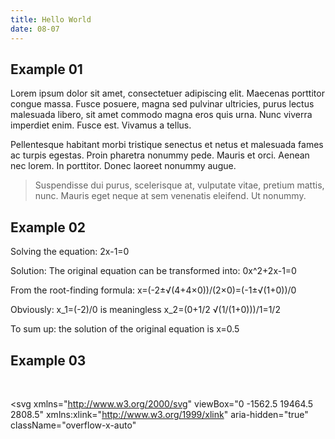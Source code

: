 ```yaml
---
title: Hello World
date: 08-07
---
```


## Example 01

Lorem ipsum dolor sit amet, consectetuer adipiscing elit. Maecenas porttitor congue massa. Fusce posuere, magna sed pulvinar ultricies, purus lectus malesuada libero, sit amet commodo magna eros quis urna.
Nunc viverra imperdiet enim. Fusce est. Vivamus a tellus.

Pellentesque habitant morbi tristique senectus et netus et malesuada fames ac turpis egestas. Proin pharetra nonummy pede. Mauris et orci.
Aenean nec lorem. In porttitor. Donec laoreet nonummy augue.

> Suspendisse dui purus, scelerisque at, vulputate vitae, pretium mattis, nunc. Mauris eget neque at sem venenatis eleifend. Ut nonummy.

## Example 02

Solving the equation: 2x-1=0

Solution: The original equation can be transformed into: 0x^2+2x-1=0

From the root-finding formula: x=(-2±√(4+4×0))/(2×0)=(-1±√(1+0))/0

Obviously: x_1=(-2)/0 is meaningless
x_2=(0+1/2 √(1/(1+0)))/1=1/2

To sum up: the solution of the original equation is x=0.5

## Example 03

<br />

<svg
  xmlns="http://www.w3.org/2000/svg"
  viewBox="0 -1562.5 19464.5 2808.5"
  xmlns:xlink="http://www.w3.org/1999/xlink"
  aria-hidden="true"
  className="overflow-x-auto"
>
  <defs>
    <path
      id="MJX-178-TEX-I-1D452"
      d="M39 168Q39 225 58 272T107 350T174 402T244 433T307 442H310Q355 442 388 420T421 355Q421 265 310 237Q261 224 176 223Q139 223 138 221Q138 219 132 186T125 128Q125 81 146 54T209 26T302 45T394 111Q403 121 406 121Q410 121 419 112T429 98T420 82T390 55T344 24T281 -1T205 -11Q126 -11 83 42T39 168ZM373 353Q367 405 305 405Q272 405 244 391T199 357T170 316T154 280T149 261Q149 260 169 260Q282 260 327 284T373 353Z"
    ></path>
    <path
      id="MJX-178-TEX-I-1D465"
      d="M52 289Q59 331 106 386T222 442Q257 442 286 424T329 379Q371 442 430 442Q467 442 494 420T522 361Q522 332 508 314T481 292T458 288Q439 288 427 299T415 328Q415 374 465 391Q454 404 425 404Q412 404 406 402Q368 386 350 336Q290 115 290 78Q290 50 306 38T341 26Q378 26 414 59T463 140Q466 150 469 151T485 153H489Q504 153 504 145Q504 144 502 134Q486 77 440 33T333 -11Q263 -11 227 52Q186 -10 133 -10H127Q78 -10 57 16T35 71Q35 103 54 123T99 143Q142 143 142 101Q142 81 130 66T107 46T94 41L91 40Q91 39 97 36T113 29T132 26Q168 26 194 71Q203 87 217 139T245 247T261 313Q266 340 266 352Q266 380 251 392T217 404Q177 404 142 372T93 290Q91 281 88 280T72 278H58Q52 284 52 289Z"
    ></path>
    <path
      id="MJX-178-TEX-N-3D"
      d="M56 347Q56 360 70 367H707Q722 359 722 347Q722 336 708 328L390 327H72Q56 332 56 347ZM56 153Q56 168 72 173H708Q722 163 722 153Q722 140 707 133H70Q56 140 56 153Z"
    ></path>
    <path
      id="MJX-178-TEX-LO-2211"
      d="M60 948Q63 950 665 950H1267L1325 815Q1384 677 1388 669H1348L1341 683Q1320 724 1285 761Q1235 809 1174 838T1033 881T882 898T699 902H574H543H251L259 891Q722 258 724 252Q725 250 724 246Q721 243 460 -56L196 -356Q196 -357 407 -357Q459 -357 548 -357T676 -358Q812 -358 896 -353T1063 -332T1204 -283T1307 -196Q1328 -170 1348 -124H1388Q1388 -125 1381 -145T1356 -210T1325 -294L1267 -449L666 -450Q64 -450 61 -448Q55 -446 55 -439Q55 -437 57 -433L590 177Q590 178 557 222T452 366T322 544L56 909L55 924Q55 945 60 948Z"
    ></path>
    <path
      id="MJX-178-TEX-I-1D45B"
      d="M21 287Q22 293 24 303T36 341T56 388T89 425T135 442Q171 442 195 424T225 390T231 369Q231 367 232 367L243 378Q304 442 382 442Q436 442 469 415T503 336T465 179T427 52Q427 26 444 26Q450 26 453 27Q482 32 505 65T540 145Q542 153 560 153Q580 153 580 145Q580 144 576 130Q568 101 554 73T508 17T439 -10Q392 -10 371 17T350 73Q350 92 386 193T423 345Q423 404 379 404H374Q288 404 229 303L222 291L189 157Q156 26 151 16Q138 -11 108 -11Q95 -11 87 -5T76 7T74 17Q74 30 112 180T152 343Q153 348 153 366Q153 405 129 405Q91 405 66 305Q60 285 60 284Q58 278 41 278H27Q21 284 21 287Z"
    ></path>
    <path
      id="MJX-178-TEX-N-30"
      d="M96 585Q152 666 249 666Q297 666 345 640T423 548Q460 465 460 320Q460 165 417 83Q397 41 362 16T301 -15T250 -22Q224 -22 198 -16T137 16T82 83Q39 165 39 320Q39 494 96 585ZM321 597Q291 629 250 629Q208 629 178 597Q153 571 145 525T137 333Q137 175 145 125T181 46Q209 16 250 16Q290 16 318 46Q347 76 354 130T362 333Q362 478 354 524T321 597Z"
    ></path>
    <path
      id="MJX-178-TEX-N-221E"
      d="M55 217Q55 305 111 373T254 442Q342 442 419 381Q457 350 493 303L507 284L514 294Q618 442 747 442Q833 442 888 374T944 214Q944 128 889 59T743 -11Q657 -11 580 50Q542 81 506 128L492 147L485 137Q381 -11 252 -11Q166 -11 111 57T55 217ZM907 217Q907 285 869 341T761 397Q740 397 720 392T682 378T648 359T619 335T594 310T574 285T559 263T548 246L543 238L574 198Q605 158 622 138T664 94T714 61T765 51Q827 51 867 100T907 217ZM92 214Q92 145 131 89T239 33Q357 33 456 193L425 233Q364 312 334 337Q285 380 233 380Q171 380 132 331T92 214Z"
    ></path>
    <path
      id="MJX-178-TEX-N-21"
      d="M78 661Q78 682 96 699T138 716T180 700T199 661Q199 654 179 432T158 206Q156 198 139 198Q121 198 119 206Q118 209 98 431T78 661ZM79 61Q79 89 97 105T141 121Q164 119 181 104T198 61Q198 31 181 16T139 1Q114 1 97 16T79 61Z"
    ></path>
    <path
      id="MJX-178-TEX-N-31"
      d="M213 578L200 573Q186 568 160 563T102 556H83V602H102Q149 604 189 617T245 641T273 663Q275 666 285 666Q294 666 302 660V361L303 61Q310 54 315 52T339 48T401 46H427V0H416Q395 3 257 3Q121 3 100 0H88V46H114Q136 46 152 46T177 47T193 50T201 52T207 57T213 61V578Z"
    ></path>
    <path
      id="MJX-178-TEX-N-2B"
      d="M56 237T56 250T70 270H369V420L370 570Q380 583 389 583Q402 583 409 568V270H707Q722 262 722 250T707 230H409V-68Q401 -82 391 -82H389H387Q375 -82 369 -68V230H70Q56 237 56 250Z"
    ></path>
    <path
      id="MJX-178-TEX-N-32"
      d="M109 429Q82 429 66 447T50 491Q50 562 103 614T235 666Q326 666 387 610T449 465Q449 422 429 383T381 315T301 241Q265 210 201 149L142 93L218 92Q375 92 385 97Q392 99 409 186V189H449V186Q448 183 436 95T421 3V0H50V19V31Q50 38 56 46T86 81Q115 113 136 137Q145 147 170 174T204 211T233 244T261 278T284 308T305 340T320 369T333 401T340 431T343 464Q343 527 309 573T212 619Q179 619 154 602T119 569T109 550Q109 549 114 549Q132 549 151 535T170 489Q170 464 154 447T109 429Z"
    ></path>
    <path
      id="MJX-178-TEX-N-33"
      d="M127 463Q100 463 85 480T69 524Q69 579 117 622T233 665Q268 665 277 664Q351 652 390 611T430 522Q430 470 396 421T302 350L299 348Q299 347 308 345T337 336T375 315Q457 262 457 175Q457 96 395 37T238 -22Q158 -22 100 21T42 130Q42 158 60 175T105 193Q133 193 151 175T169 130Q169 119 166 110T159 94T148 82T136 74T126 70T118 67L114 66Q165 21 238 21Q293 21 321 74Q338 107 338 175V195Q338 290 274 322Q259 328 213 329L171 330L168 332Q166 335 166 348Q166 366 174 366Q202 366 232 371Q266 376 294 413T322 525V533Q322 590 287 612Q265 626 240 626Q208 626 181 615T143 592T132 580H135Q138 579 143 578T153 573T165 566T175 555T183 540T186 520Q186 498 172 481T127 463Z"
    ></path>
    <path
      id="MJX-178-TEX-N-22C5"
      d="M78 250Q78 274 95 292T138 310Q162 310 180 294T199 251Q199 226 182 208T139 190T96 207T78 250Z"
    ></path>
  </defs>
  <g
    stroke="currentColor"
    fill="currentColor"
    stroke-width="0"
    transform="matrix(1 0 0 -1 0 0)"
  >
    <g data-mml-node="math">
      <g data-mml-node="msup">
        <g data-mml-node="mi">
          <use xlink:href="#MJX-178-TEX-I-1D452"></use>
        </g>
        <g
          data-mml-node="TeXAtom"
          transform="translate(466, 413) scale(0.707)"
          data-mjx-texclass="ORD"
        >
          <g data-mml-node="mi">
            <use xlink:href="#MJX-178-TEX-I-1D465"></use>
          </g>
        </g>
      </g>
      <g data-mml-node="mo" transform="translate(1198.2, 0)">
        <use xlink:href="#MJX-178-TEX-N-3D"></use>
      </g>
      <g data-mml-node="munderover" transform="translate(2254, 0)">
        <g data-mml-node="mo">
          <use xlink:href="#MJX-178-TEX-LO-2211"></use>
        </g>
        <g
          data-mml-node="TeXAtom"
          transform="translate(58, -1087.9) scale(0.707)"
          data-mjx-texclass="ORD"
        >
          <g data-mml-node="mi">
            <use xlink:href="#MJX-178-TEX-I-1D45B"></use>
          </g>
          <g data-mml-node="mo" transform="translate(600, 0)">
            <use xlink:href="#MJX-178-TEX-N-3D"></use>
          </g>
          <g data-mml-node="mn" transform="translate(1378, 0)">
            <use xlink:href="#MJX-178-TEX-N-30"></use>
          </g>
        </g>
        <g
          data-mml-node="TeXAtom"
          transform="translate(368.4, 1150) scale(0.707)"
          data-mjx-texclass="ORD"
        >
          <g data-mml-node="TeXAtom" data-mjx-texclass="ORD">
            <g data-mml-node="mo">
              <use xlink:href="#MJX-178-TEX-N-221E"></use>
            </g>
          </g>
        </g>
      </g>
      <g data-mml-node="mfrac" transform="translate(3864.7, 0)">
        <g data-mml-node="msup" transform="translate(220, 676)">
          <g data-mml-node="mi">
            <use xlink:href="#MJX-178-TEX-I-1D465"></use>
          </g>
          <g
            data-mml-node="TeXAtom"
            transform="translate(572, 363) scale(0.707)"
            data-mjx-texclass="ORD"
          >
            <g data-mml-node="mi">
              <use xlink:href="#MJX-178-TEX-I-1D45B"></use>
            </g>
          </g>
        </g>
        <g data-mml-node="mrow" transform="translate(304.1, -686)">
          <g data-mml-node="mi">
            <use xlink:href="#MJX-178-TEX-I-1D45B"></use>
          </g>
          <g data-mml-node="mo" transform="translate(600, 0)">
            <use xlink:href="#MJX-178-TEX-N-21"></use>
          </g>
        </g>
        <rect width="1246.3" height="60" x="120" y="220"></rect>
      </g>
      <g data-mml-node="mo" transform="translate(5628.7, 0)">
        <use xlink:href="#MJX-178-TEX-N-3D"></use>
      </g>
      <g data-mml-node="mn" transform="translate(6684.5, 0)">
        <use xlink:href="#MJX-178-TEX-N-31"></use>
      </g>
      <g data-mml-node="mo" transform="translate(7406.7, 0)">
        <use xlink:href="#MJX-178-TEX-N-2B"></use>
      </g>
      <g data-mml-node="mi" transform="translate(8407, 0)">
        <use xlink:href="#MJX-178-TEX-I-1D465"></use>
      </g>
      <g data-mml-node="mo" transform="translate(9201.2, 0)">
        <use xlink:href="#MJX-178-TEX-N-2B"></use>
      </g>
      <g data-mml-node="mfrac" transform="translate(10201.4, 0)">
        <g data-mml-node="msup" transform="translate(220, 676)">
          <g data-mml-node="mi">
            <use xlink:href="#MJX-178-TEX-I-1D465"></use>
          </g>
          <g
            data-mml-node="TeXAtom"
            transform="translate(572, 363) scale(0.707)"
            data-mjx-texclass="ORD"
          >
            <g data-mml-node="mn">
              <use xlink:href="#MJX-178-TEX-N-32"></use>
            </g>
          </g>
        </g>
        <g data-mml-node="mrow" transform="translate(318.8, -686)">
          <g data-mml-node="mn">
            <use xlink:href="#MJX-178-TEX-N-32"></use>
          </g>
          <g data-mml-node="mo" transform="translate(500, 0)">
            <use xlink:href="#MJX-178-TEX-N-21"></use>
          </g>
        </g>
        <rect width="1175.6" height="60" x="120" y="220"></rect>
      </g>
      <g data-mml-node="mo" transform="translate(11839.2, 0)">
        <use xlink:href="#MJX-178-TEX-N-2B"></use>
      </g>
      <g data-mml-node="mfrac" transform="translate(12839.4, 0)">
        <g data-mml-node="msup" transform="translate(220, 676)">
          <g data-mml-node="mi">
            <use xlink:href="#MJX-178-TEX-I-1D465"></use>
          </g>
          <g
            data-mml-node="TeXAtom"
            transform="translate(572, 363) scale(0.707)"
            data-mjx-texclass="ORD"
          >
            <g data-mml-node="mn">
              <use xlink:href="#MJX-178-TEX-N-33"></use>
            </g>
          </g>
        </g>
        <g data-mml-node="mrow" transform="translate(318.8, -686)">
          <g data-mml-node="mn">
            <use xlink:href="#MJX-178-TEX-N-33"></use>
          </g>
          <g data-mml-node="mo" transform="translate(500, 0)">
            <use xlink:href="#MJX-178-TEX-N-21"></use>
          </g>
        </g>
        <rect width="1175.6" height="60" x="120" y="220"></rect>
      </g>
      <g data-mml-node="mo" transform="translate(14477.2, 0)">
        <use xlink:href="#MJX-178-TEX-N-2B"></use>
      </g>
      <g data-mml-node="mo" transform="translate(15477.4, 0)">
        <use xlink:href="#MJX-178-TEX-N-22C5"></use>
      </g>
      <g data-mml-node="mo" transform="translate(15977.6, 0)">
        <use xlink:href="#MJX-178-TEX-N-22C5"></use>
      </g>
      <g data-mml-node="mo" transform="translate(16477.8, 0)">
        <use xlink:href="#MJX-178-TEX-N-22C5"></use>
      </g>
      <g data-mml-node="mo" transform="translate(16978.1, 0)">
        <use xlink:href="#MJX-178-TEX-N-2B"></use>
      </g>
      <g data-mml-node="mfrac" transform="translate(17978.3, 0)">
        <g data-mml-node="msup" transform="translate(220, 676)">
          <g data-mml-node="mi">
            <use xlink:href="#MJX-178-TEX-I-1D465"></use>
          </g>
          <g
            data-mml-node="TeXAtom"
            transform="translate(572, 363) scale(0.707)"
            data-mjx-texclass="ORD"
          >
            <g data-mml-node="mi">
              <use xlink:href="#MJX-178-TEX-I-1D45B"></use>
            </g>
          </g>
        </g>
        <g data-mml-node="mrow" transform="translate(304.1, -686)">
          <g data-mml-node="mi">
            <use xlink:href="#MJX-178-TEX-I-1D45B"></use>
          </g>
          <g data-mml-node="mo" transform="translate(600, 0)">
            <use xlink:href="#MJX-178-TEX-N-21"></use>
          </g>
        </g>
        <rect width="1246.3" height="60" x="120" y="220"></rect>
      </g>
    </g>
  </g>
</svg>
